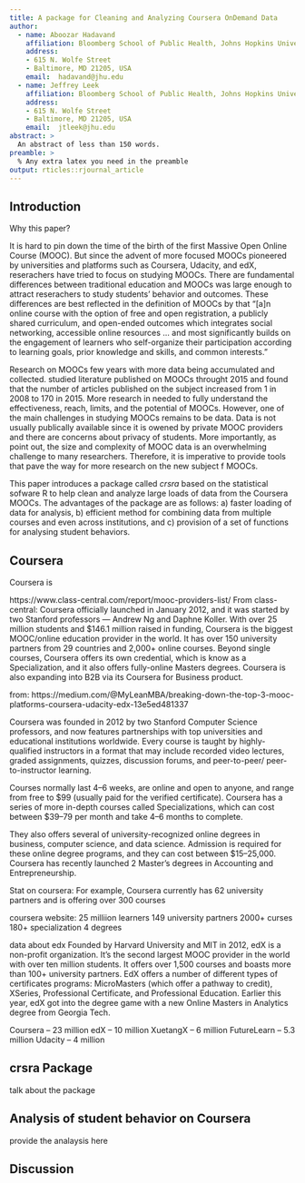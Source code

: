```yaml
---
title: A package for Cleaning and Analyzing Coursera OnDemand Data
author:
  - name: Aboozar Hadavand
    affiliation: Bloomberg School of Public Health, Johns Hopkins University
    address:
    - 615 N. Wolfe Street
    - Baltimore, MD 21205, USA
    email:  hadavand@jhu.edu
  - name: Jeffrey Leek
    affiliation: Bloomberg School of Public Health, Johns Hopkins University
    address:
    - 615 N. Wolfe Street
    - Baltimore, MD 21205, USA
    email:  jtleek@jhu.edu
abstract: >
  An abstract of less than 150 words.
preamble: >
  % Any extra latex you need in the preamble
output: rticles::rjournal_article
---
```


## Introduction

Why this paper?
\begin{itemize}
    \item talk about moocs
    \item one challenge in studying moocs is data
    \item even when data are available, the difficulty of data analysis makes it hard for researcher
    \item therefore, I provided this paper
    \item moocs have become massive laboratory for pedagogy
    \item in this paper I introduce the package and run an analysis of students progress using the package.
    \item statistics on coursera
\end{itemize}


It is hard to pin down the time of the birth of the first Massive Open Online Course (MOOC).\footnote{Some have claimed Sesame Street as the first MOOC. Delaney Parrish, "Sesame Street was the original MOOC," _BROOKINGS NOW_, The Brookings Institution, June 18, 2015, https://www.brookings.edu/blog/brookings-now/2015/06/18/sesame-street-was-the-original-mooc/} But since the advent of more focused MOOCs pioneered by universities and platforms such as Coursera, Udacity, and edX, reserachers have tried to focus on studying MOOCs. There are fundamental differences between traditional education and MOOCs was large enough to attract reserachers to study students' behavior and outcomes. These differences are best reflected in the definition of MOOCs by \cite{mcauley2010mooc} that "[a]n online course with the option of free and open registration, a publicly shared curriculum, and open-ended outcomes which integrates social networking, accessible online resources ... and most significantly builds on the engagement of learners who self-organize their participation according to learning goals, prior knowledge and skills, and common interests."


Research on MOOCs few years with more data being accumulated and collected. \cite{bozkurt2017trends} studied literature published on MOOCs throught 2015 and found that the number of articles published on the subject increased from 1 in 2008 to 170 in 2015. More research in needed to fully understand the effectiveness, reach, limits, and the potential of MOOCs. However, one of the main challenges in studying MOOCs remains to be data. Data is not usually publically available since it is owened by private MOOC providers and there are concerns about privacy of students. More importantly, as \cite{lopez2017google} point out, the size and complexity of MOOC data is an overwhelming challenge to many researchers. Therefore, it is imperative to provide tools that pave the way for more research on the new subject f MOOCs.

This paper introduces a package called _crsra_ based on the statistical sofware R to help clean and analyze large loads of data from the Coursera MOOCs. The advantages of the package are as follows: a) faster loading of data for analysis, b) efficient method for combining data from multiple courses and even across institutions,\footnote{This is important since although MOOC researchers have access to thousands of students in their sample, few studies benefit from data across multiple courses and institutions. Such analysis helps draw more robust conclusions about student behaviors \citep{reich2015rebooting}.} and c) provision of a set of functions for analysing student behaviors.


## Coursera 

Coursera is 

https://www.class-central.com/report/mooc-providers-list/
From class-central: Coursera officially launched in January 2012, and it was started by two Stanford professors — Andrew Ng and Daphne Koller. With over 25 million students and $146.1 million raised in funding, Coursera is the biggest MOOC/online education provider in the world. It has over 150 university partners from 29 countries and 2,000+ online courses. Beyond single courses, Coursera offers its own credential, which is know as a Specialization, and it also offers fully-online Masters degrees. Coursera is also expanding into B2B via its Coursera for Business product.

from: https://medium.com/@MyLeanMBA/breaking-down-the-top-3-mooc-platforms-coursera-udacity-edx-13e5ed481337

Coursera was founded in 2012 by two Stanford Computer Science professors, and now features partnerships with top universities and educational institutions worldwide. Every course is taught by highly-qualified instructors in a format that may include recorded video lectures, graded assignments, quizzes, discussion forums, and peer-to-peer/ peer-to-instructor learning.

Courses normally last 4–6 weeks, are online and open to anyone, and range from free to \$99 (usually paid for the verified certificate). Coursera has a series of more in-depth courses called Specializations, which can cost between $39–79 per month and take 4–6 months to complete.

They also offers several of university-recognized online degrees in business, computer science, and data science. Admission is required for these online degree programs, and they can cost between $15–25,000. Coursera has recently launched 2 Master’s degrees in Accounting and Entrepreneurship.

Stat on coursera: For example, Coursera currently has 62 university partners and is offering over 300 courses



coursera website:
25 milliion learners
149 university partners
2000+ curses
180+ specialization
4 degrees



data about edx
Founded by Harvard University and MIT in 2012, edX is a non-profit organization. It’s the second largest MOOC provider in the world with over ten million students. It offers over 1,500 courses and boasts more than 100+ university partners. EdX offers a number of different types of certificates programs: MicroMasters (which offer a pathway to credit), XSeries, Professional Certificate, and Professional Education. Earlier this year, edX got into the degree game with a new Online Masters in Analytics degree from Georgia Tech.

Coursera – 23 million
edX – 10 million
XuetangX – 6 million
FutureLearn – 5.3 million
Udacity – 4 million




## crsra Package

talk about the package



## Analysis of student behavior on Coursera

provide the analaysis here


## Discussion







<!-- ## Introduction -->

<!-- Introductory section which may include references in parentheses -->
<!-- \citep{R}, or cite a reference such as \cite{R} in the text. -->

<!-- ## Section title in sentence case -->

<!-- This section may contain a figure such as Figure \ref{figure:rlogo}. -->

<!-- \begin{figure}[htbp] -->
<!--   \centering -->
<!--   \includegraphics{Rlogo} -->
<!--   \caption{The logo of R.} -->
<!--   \label{figure:rlogo} -->
<!-- \end{figure} -->

<!-- ## Another section -->

<!-- There will likely be several sections, perhaps including code snippets, such as: -->

<!-- ```{r} -->
<!-- x <- 1:10 -->
<!-- x -->
<!-- ``` -->

<!-- ## Summary -->

<!-- This file is only a basic article template. For full details of _The R Journal_ style and information on how to prepare your article for submission, see the [Instructions for Authors](https://journal.r-project.org/share/author-guide.pdf). -->
<!-- \bibliography{RJreferences} -->
